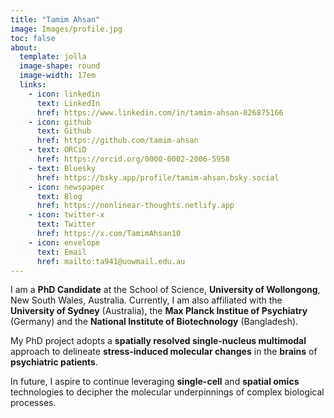 ```yaml
---
title: "Tamim Ahsan"
image: Images/profile.jpg
toc: false
about:
  template: jolla
  image-shape: round
  image-width: 17em
  links: 
    - icon: linkedin
      text: LinkedIn
      href: https://www.linkedin.com/in/tamim-ahsan-826875166
    - icon: github
      text: Github
      href: https://github.com/tamim-ahsan
    - text: ORCiD
      href: https://orcid.org/0000-0002-2006-5958 
    - text: Bluesky
      href: https://bsky.app/profile/tamim-ahsan.bsky.social
    - icon: newspaper
      text: Blog
      href: https://nonlinear-thoughts.netlify.app
    - icon: twitter-x
      text: Twitter
      href: https://x.com/TamimAhsan10
    - icon: envelope
      text: Email
      href: mailto:ta941@uowmail.edu.au
---
```


I am a **PhD Candidate** at the School of Science, **University of Wollongong**, New South Wales, Australia. Currently, I am also affiliated with the **University of Sydney** (Australia), the **Max Planck Institue of Psychiatry** (Germany) and the **National Institute of Biotechnology** (Bangladesh). 

My PhD project adopts a **spatially resolved single-nucleus multimodal** approach to delineate **stress-induced molecular changes** in the **brains** of **psychiatric patients**.

In future, I aspire to continue leveraging **single-cell** and **spatial omics** technologies to decipher the molecular underpinnings of complex biological processes. 